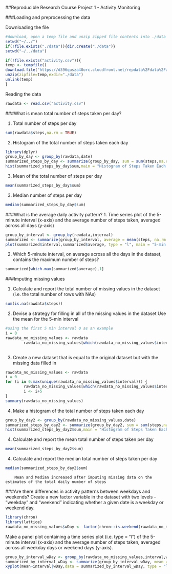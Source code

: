 ##Reproducible Research Course Project 1 - Activity Monitoring

###Loading and preprocessing the data

Downloading the file

```{r}
#download, open a temp file and unzip zipped file contents into ./data
setwd("~/../")
if(!file.exists("./data")){dir.create("./data")}
setwd("~/../data")

if(!file.exists("activity.csv")){
temp <- tempfile()
download.file("https://d396qusza40orc.cloudfront.net/repdata%2Fdata%2Factivity.zip",temp)
unzip(zipfile=temp,exdir="./data")
unlink(temp)
}
```

Reading the data
```{r}
rawdata <- read.csv("activity.csv")
```

###What is mean total number of steps taken per day?

1. Total number of steps per day
```{r}
sum(rawdata$steps,na.rm = TRUE)
```

2. Histogram of the total number of steps taken each day
```{r}
library(dplyr)
group_by_day <- group_by(rawdata,date)
summarized_steps_by_day <- summarize(group_by_day, sum = sum(steps,na.rm=TRUE))
hist(summarized_steps_by_day$sum,main = "Histogram of Steps Taken Each Day", xlab = "No. of Steps", ylim = c(0,40))
```

3. Mean of the total number of steps per day
```{r}
mean(summarized_steps_by_day$sum)
```

3. Median number of steps per day
```{r}
median(summarized_steps_by_day$sum)
```

###What is the average daily activity pattern?
1. Time series plot of the 5-minute interval (x-axis) and the average number of steps taken, averaged across all days (y-axis)

```{r}
group_by_interval <- group_by(rawdata,interval)
summarized <- summarize(group_by_interval, average = mean(steps, na.rm = TRUE))
plot(summarized$interval,summarized$average, type = "l", main = "5-min Interval against average number of steps taken across all days")
```

2. Which 5-minute interval, on average across all the days in the dataset, contains the maximum number of steps?

```{r}
summarized[which.max(summarized$average),1]
```

###Imputing missing values

1. Calculate and report the total number of missing values in the dataset (i.e. the total number of rows with NAs)
```{r}
sum(is.na(rawdata$steps))
```

2. Devise a strategy for filling in all of the missing values in the dataset
        Use the mean for the 5-min interval
```{r}
#using the first 5 min interval 0 as an example
i = 0
rawdata_no_missing_values <- rawdata
        rawdata_no_missing_values[which(rawdata_no_missing_values$interval==i & is.na(rawdata_no_missing_values$steps)),1] <- mean(rawdata_no_missing_values[which(rawdata_no_missing_values$interval==i),1],na.rm=TRUE)
 
```

3. Create a new dataset that is equal to the original dataset but with the missing data filled in        
```{r}
rawdata_no_missing_values <- rawdata
i = 0
for (i in 0:max(unique(rawdata_no_missing_values$interval))) {
        rawdata_no_missing_values[which(rawdata_no_missing_values$interval==i & is.na(rawdata_no_missing_values$steps)),1] <- mean(rawdata_no_missing_values[which(rawdata_no_missing_values$interval==i),1],na.rm=TRUE)
        i <- i+5
}
summary(rawdata_no_missing_values)
```

4. Make a histogram of the total number of steps taken each day 
```{r}
group_by_day2 <- group_by(rawdata_no_missing_values,date)
summarized_steps_by_day2 <- summarize(group_by_day2, sum = sum(steps,na.rm=TRUE))
hist(summarized_steps_by_day2$sum,main = "Histogram of Steps Taken Each Day", xlab = "No. of Steps", ylim = c(0,40))
```

4. Calculate and report the mean total number of steps taken per day
```{r}
mean(summarized_steps_by_day2$sum)
```
4. Calculate and report the median total number of steps taken per day
```{r}
median(summarized_steps_by_day2$sum)
```
        Mean and Median increased after imputing missing data on the estimates of the total daily number of steps

###Are there differences in activity patterns between weekdays and weekends?
Create a new factor variable in the dataset with two levels - "weekday" and "weekend" indicating whether a given date is a weekday or weekend day.
```{r}
library(chron)
library(lattice)
rawdata_no_missing_values$wDay <- factor(chron::is.weekend(rawdata_no_missing_values$date),levels = c(FALSE,TRUE), labels = c("Weekday","Weekend"))
```

Make a panel plot containing a time series plot (i.e. type = "l") of the 5-minute interval (x-axis) and the average number of steps taken, averaged across all weekday days or weekend days (y-axis).
```{r}
group_by_interval_wDay <- group_by(rawdata_no_missing_values,interval,wDay)
summarized_by_interval_wDay <- summarize(group_by_interval_wDay, mean = mean(steps,na.rm=TRUE))
xyplot(mean~interval|wDay,data = summarized_by_interval_wDay, type = "l", layout = c(1,2), main = "Comparison of average steps on weekdays and weekends", ylab = "Number of Steps", xlab = "Interval")
```
